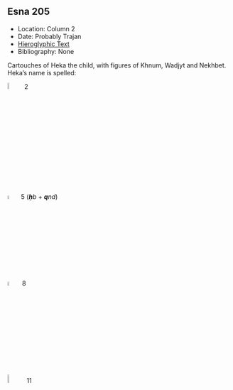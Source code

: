 ## Esna 205 {-}  
  
- Location: Column 2
- Date: Probably Trajan
- [Hieroglyphic Text](https://www.ifao.egnet.net/uploads/publications/enligne/Temples-Esna003.pdf#page=72){target="_blank"}  
- Bibliography: None

Cartouches of Heka the child, with figures of Khnum, Wadjyt and Nekhbet.   
Heka's name is spelled:  
  
![](./images/223_2.png){width=6%}&nbsp;&nbsp;2   
  
![](./images/205_5.png){width=4.5%}&nbsp;&nbsp;5 (***ḥ****b* + ***q****nd*)
  
![](./images/223_1.png){width=5%}&nbsp;&nbsp;8    
  
![](./images/205_11.png){width=7%}&nbsp;&nbsp;11
